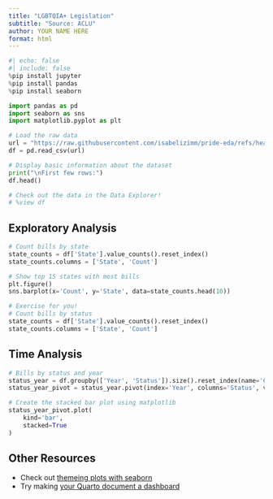 ```yaml
---
title: "LGBTQIA+ Legislation"
subtitle: "Source: ACLU"
author: YOUR NAME HERE
format: html
---
```


```python
#| echo: false
#| include: false
%pip install jupyter
%pip install pandas
%pip install seaborn
```

```python
import pandas as pd
import seaborn as sns
import matplotlib.pyplot as plt

# Load the raw data
url = "https://raw.githubusercontent.com/isabelizimm/pride-eda/refs/heads/main/aclu-legislative.csv"
df = pd.read_csv(url)
```

```python
# Display basic information about the dataset
print("\nFirst few rows:")
df.head()
```

```python
# Check out the data in the Data Explorer!
# %view df
```

## Exploratory Analysis
```python
# Count bills by state
state_counts = df['State'].value_counts().reset_index()
state_counts.columns = ['State', 'Count']

# Show top 15 states with most bills
plt.figure()
sns.barplot(x='Count', y='State', data=state_counts.head(10))
```

```python
# Exercise for you!
# Count bills by status
state_counts = df['State'].value_counts().reset_index()
state_counts.columns = ['State', 'Count']
```

## Time Analysis

```python
# Bills by status and year
status_year = df.groupby(['Year', 'Status']).size().reset_index(name='Count')
status_year_pivot = status_year.pivot(index='Year', columns='Status', values='Count')

# Create the stacked bar plot using matplotlib
status_year_pivot.plot(
    kind='bar',
    stacked=True
)
```


## Other Resources

- Check out [themeing plots with seaborn](https://seaborn.pydata.org/tutorial/aesthetics.html)
- Try making [your Quarto document a dashboard](https://quarto.org/docs/dashboards/layout.html#navigation)

